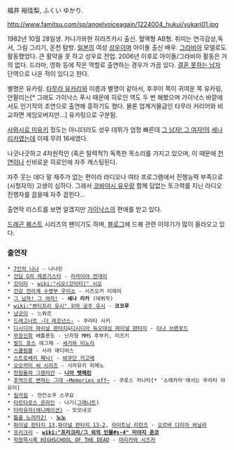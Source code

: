 福井 裕佳梨, ふくい ゆかり. 

http://www.famitsu.com/sp/angelvoiceagain/1224004_hukui/yukari01.jpg

1982년 10월 28일생. 카나가와현 히라츠카시 출신. 혈액형 AB형. 취미는 연극감상,독서, 그림 그리기, 온천 탐방. [[일본]]의 여성 [[성우]]이며 아이돌 출신 배우. [[그라비아]] 모델로도 활동했었다. 큰 활약을 못 하고 성우로 전업. 2006년 이후로 아이돌/그라비아 활동은 거의 없다. 드라마, 영화 등에 작은 역할로 출연하는 경우가 가끔 있다. [[결혼 못하는 남자]] 단역으로 나온 적이 있다고 한다.

별명은 유카링. [[타무라 유카리]]와 이름과 별명이 같아서, 후쿠이 쪽이 귀여운 쪽 유카링, 안팔리는[* 그래도 가이낙스 푸시 때문에 히로인 역도 두 번 해봤으며 가이낙스 바깥에서도 인기작의 조연으로 출연해 흥하기도 했다. 물론 업계거물급인 타무라 커리어와 비교하면 게임오버지만...] 유카링으로 구분됨.

[[사와시로 미유키]] 정도는 아니더라도 성우 데뷔가 엄청 빠른데 [[그 남자! 그 여자!]]의 [[세나 리카]]였는데 이때 무려 16세였다.

나긋나긋하고 4차원적인 (혹은 탈력적?) 독특한 목소리를 가지고 있으며, 이 때문에 [[천연]]이나 신비로운 히로인에 자주 캐스팅된다. 

자주 웃는 데다 말 재주가 없는 편이라 라디오나 여타 프로그램에서 진행능력 부족으로 (시청자의) 고생이 심하다. 그래서 [[코바야시 유우]]랑 함께 답없는 토크력를 지닌 라디오 진행자를 꼽을때 자주 꼽힌다...

출연작 리스트를 보면 알겠지만 [[가이낙스]]의 편애를 받고 있다.

[[드래곤 퀘스트]] 시리즈의 팬이기도 하며, [http://ameblo.jp/yukari-hukui/ 블로그]에 드퀘 관련 이야기가 많이 올라오고 있다.

=== 출연작 ===
 * [[7인의 나나]] - 나나린
 * [[건담 G의 레콘기스타]] - [[라라이야 먼데이]]
 * [[갓이터]] - [[wiki:"시오(갓이터)" 시오]]
 * [[건강 전라계 수영부 우미쇼]] - 시즈오카 미레이
 * [[그 남자! 그 여자!]] - '''세나 리카''' (데뷔작)
 * [[wiki:"쁘티프리 유시" 꼬마 공주 유시]] - '''코코루'''
 * [[냥코이]] - 느와르
 * [[드래고너트 -더 레조넌스-]] - 쿠라타 사키
 * [[디시디아 파이널 판타지]]&[[디시디아 듀오데심 파이널 판타지]] - [[티나 브랜포드]]
 * [[무장신희]] 배틀론도 - 닌자형 MMS 후부키, 미즈키
 * [[발드 포스]] 에그제 - [[세가와 미노리]]
 * [[스쿨럼블]] - 사라 애디머스
 * [[스트로베리 패닉!]] - [[뱌쿠단 카고메]]
 * [[오오카미 씨 시리즈]] - 시라유키 히메노
 * [[천원돌파 그렌라간]] - '''[[니아 텟페린]]'''
 * [[추억으로 변하는 그대 ~Memories off~]] - 쿠로스 카나타[* '소레카라'에서는 무라타 아유미]
 * [[킬라킬]] - 만칸쇼쿠 스쿠요
 * [[타르타로스 온라인]] - 나기([[그래니트]])
 * [[타마유라(애니메이션)]] - 모모네코
 * [[톱을 노려라2!]] - '''[[노노]]'''
 * [[파이널 판타지 13]],[[파이널 판타지 13-2]], [[라이트닝 리턴즈]] - [[오르바 다이아 바닐라]]
 * [[프리크리]] - '''[[wiki:"프리크리/그 외의 인물#s-4" 미야지 준코]]'''
 * [[학원묵시록 HIGHSCHOOL OF THE DEAD]] - [[마리카와 시즈카]]
